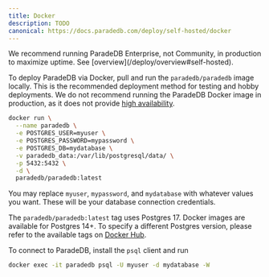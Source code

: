 ```yaml
---
title: Docker
description: TODO
canonical: https://docs.paradedb.com/deploy/self-hosted/docker
---
```


<Note>
  We recommend running ParadeDB Enterprise, not Community, in production to
  maximize uptime. See [overview](/deploy/overview#self-hosted).
</Note>

To deploy ParadeDB via Docker, pull and run the `paradedb/paradedb` image locally. This is the recommended deployment method for
testing and hobby deployments. We do not recommend running the ParadeDB Docker image in production, as it
does not provide [high availability](/deploy/self-hosted/high-availability).

```bash
docker run \
  --name paradedb \
  -e POSTGRES_USER=myuser \
  -e POSTGRES_PASSWORD=mypassword \
  -e POSTGRES_DB=mydatabase \
  -v paradedb_data:/var/lib/postgresql/data/ \
  -p 5432:5432 \
  -d \
  paradedb/paradedb:latest
```

You may replace `myuser`, `mypassword`, and `mydatabase` with whatever values you want. These will be your database
connection credentials.

The `paradedb/paradedb:latest` tag uses Postgres 17. Docker images are available for Postgres 14+. To specify a different Postgres version, please refer to the available tags on [Docker Hub](https://hub.docker.com/r/paradedb/paradedb/tags).

To connect to ParadeDB, install the `psql` client and run

```bash
docker exec -it paradedb psql -U myuser -d mydatabase -W
```
